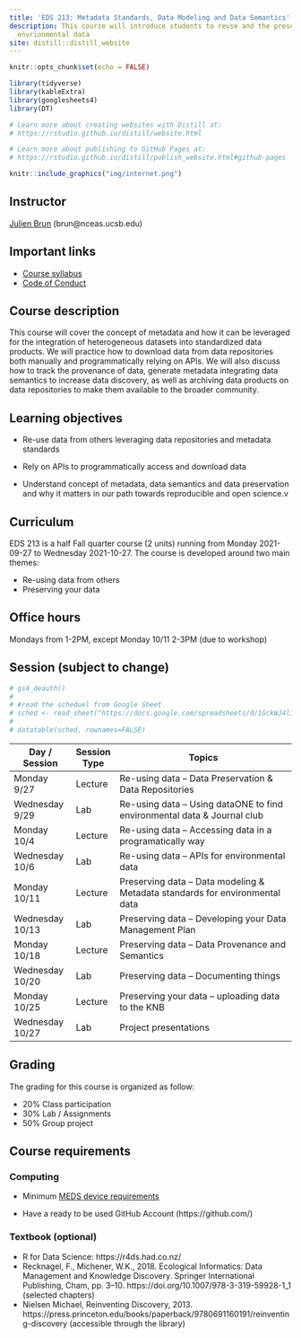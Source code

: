 ```yaml
---
title: 'EDS 213: Metadata Standards, Data Modeling and Data Semantics'
description: This course will introduce students to reuse and the preservation of
  envrionmental data
site: distill::distill_website
---
```


```r
knitr::opts_chunk$set(echo = FALSE)

library(tidyverse)
library(kableExtra)
library(googlesheets4)
library(DT)

# Learn more about creating websites with Distill at:
# https://rstudio.github.io/distill/website.html

# Learn more about publishing to GitHub Pages at:
# https://rstudio.github.io/distill/publish_website.html#github-pages

```

```r

knitr::include_graphics("img/internet.png")
```

## Instructor

[Julien Brun](https://brunj7.github.io/about.html) (brun\@nceas.ucsb.edu)

## Important links

-   [Course syllabus](https://bren.ucsb.edu/courses/eds-213)
-   [Code of Conduct](code_of_conduct.html)

## Course description

This course will cover the concept of metadata and how it can be leveraged for the integration of heterogeneous datasets into standardized data products. We will practice how to download data from data repositories both manually and programmatically relying on APIs. We will also discuss how to track the provenance of data, generate metadata integrating data semantics to increase data discovery, as well as archiving data products on data repositories to make them available to the broader community.


## Learning objectives

- Re-use data from others leveraging data repositories and metadata standards

- Rely on APIs to programmatically access and download data 

- Understand concept of metadata, data semantics and data preservation and why it matters in our path towards reproducible and open science.v


## Curriculum 

EDS 213 is a half Fall quarter course (2 units) running from Monday 2021-09-27 to Wednesday 2021-10-27. The course is developed around two main themes:

- Re-using data from others
- Preserving your data

## Office hours

Mondays from 1-2PM, except Monday 10/11 2-3PM (due to workshop)

## Session (subject to change)

```r
# gs4_deauth()
# 
# #read the scheduel from Google Sheet
# sched <- read_sheet("https://docs.google.com/spreadsheets/d/1GckWJ4li6G2AyCjS8MrQSN6znym27aO9IPujdWfHc14/edit#gid=492363688")
# 
# datatable(sched, rownames=FALSE)
```
| Day / Session |	Session Type |	Topics |
|-----------|-------|--------------------------------|
| Monday 9/27	| Lecture |	Re-using data -- Data Preservation & Data Repositories |
| Wednesday 9/29	| Lab	| Re-using data -- Using dataONE to find environmental data & Journal club|
| Monday 10/4	| Lecture	| Re-using data -- Accessing data in a programatically way |
| Wednesday 10/6	| Lab	| Re-using data -- APIs for environmental data |
| Monday 10/11	| Lecture	| Preserving data -- Data modeling & Metadata standards for environmental data |
| Wednesday 10/13	| Lab	| Preserving data -- Developing your Data Management Plan | 
| Monday 10/18	| Lecture	| Preserving data -- Data Provenance and Semantics | 
| Wednesday 10/20	| Lab	| Preserving data -- Documenting things |
| Monday 10/25	| Lecture	| Preserving your data -- uploading data to the KNB |
| Wednesday 10/27	| Lab	| Project presentations |


## Grading

The grading for this course is organized as follow:

- 20% Class participation
- 30% Lab / Assignments
- 50% Group project

## Course requirements

### Computing

- Minimum [MEDS device requirements](https://ucsb-meds.github.io/computer_reqs.html)

- Have a ready to be used GitHub Account (https://github.com/) 


### Textbook (optional)

- R for Data Science: https://r4ds.had.co.nz/
- Recknagel, F., Michener, W.K., 2018. Ecological Informatics: Data Management and Knowledge Discovery. Springer International Publishing, Cham, pp. 3–10. https://doi.org/10.1007/978-3-319-59928-1_1 (selected chapters)
- Nielsen Michael, Reinventing Discovery, 2013. https://press.princeton.edu/books/paperback/9780691160191/reinventing-discovery (accessible through the library)



